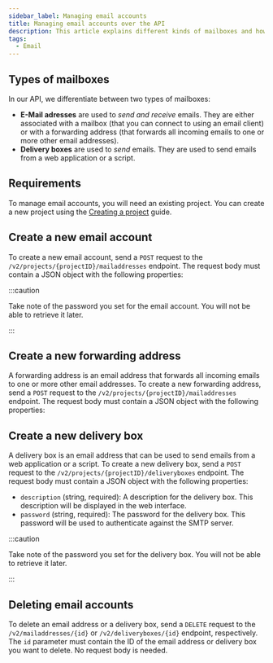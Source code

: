 ```yaml
---
sidebar_label: Managing email accounts
title: Managing email accounts over the API
description: This article explains different kinds of mailboxes and how to manage them via the API
tags:
  - Email
---
```



## Types of mailboxes

In our API, we differentiate between two types of mailboxes:

- **E-Mail adresses** are used to _send and receive_ emails. They are either associated with a mailbox (that you can connect to using an email client) or with a forwarding address (that forwards all incoming emails to one or more other email addresses).
- **Delivery boxes** are used to _send_ emails. They are used to send emails from a web application or a script.

## Requirements

To manage email accounts, you will need an existing project. You can create a new project using the [Creating a project](../create-project) guide.

## Create a new email account

To create a new email account, send a `POST` request to the `/v2/projects/{projectID}/mailaddresses` endpoint. The request body must contain a JSON object with the following properties:

<ApiSchema
  example
  id="v2"
  pointer="#/components/schemas/de.mittwald.v1.mail.CreateMailAddress"
/>

:::caution

Take note of the password you set for the email account. You will not be able to retrieve it later.

:::

<OperationHint tag="Mail" operation="mail-mailaddress-create" />

## Create a new forwarding address

A forwarding address is an email address that forwards all incoming emails to one or more other email addresses. To create a new forwarding address, send a `POST` request to the `/v2/projects/{projectID}/mailaddresses` endpoint. The request body must contain a JSON object with the following properties:

<ApiSchema
  example
  id="v2"
  pointer="#/components/schemas/de.mittwald.v1.mail.CreateForwardAddress"
/>

## Create a new delivery box

A delivery box is an email address that can be used to send emails from a web application or a script. To create a new delivery box, send a `POST` request to the `/v2/projects/{projectID}/deliveryboxes` endpoint. The request body must contain a JSON object with the following properties:

- `description` (string, required): A description for the delivery box. This description will be displayed in the web interface.
- `password` (string, required): The password for the delivery box. This password will be used to authenticate against the SMTP server.

:::caution

Take note of the password you set for the delivery box. You will not be able to retrieve it later.

:::

<OperationHint tag="Mail" operation="mail-deliverybox-create" />

## Deleting email accounts

To delete an email address or a delivery box, send a `DELETE` request to the `/v2/mailaddresses/{id}` or `/v2/deliveryboxes/{id}` endpoint, respectively. The `id` parameter must contain the ID of the email address or delivery box you want to delete. No request body is needed.
